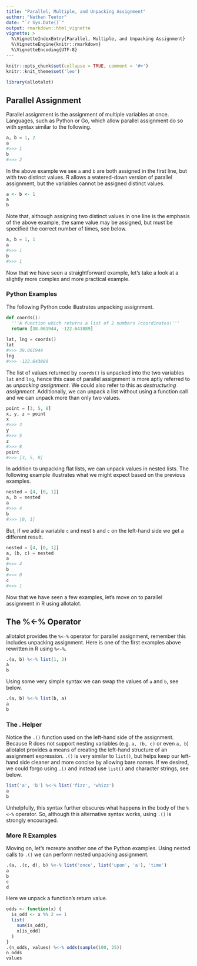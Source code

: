 ```yaml
---
title: "Parallel, Multiple, and Unpacking Assignment"
author: "Nathan Teetor"
date: "`r Sys.Date()`"
output: rmarkdown::html_vignette
vignette: >
  %\VignetteIndexEntry{Parallel, Multiple, and Unpacking Assignment}
  %\VignetteEngine{knitr::rmarkdown}
  %\VignetteEncoding{UTF-8}
---
```


```R
knitr::opts_chunk$set(collapse = TRUE, comment = '#>')
knitr::knit_theme$set('leo')

library(allotalot)
```

## Parallel Assignment

Parallel assignment is the assignment of multiple variables at once. Languages, such as Python or Go, which allow parallel assignment do so with syntax similar to the following.

```python
a, b = 1, 2
a
#>>> 1
b
#>>> 2
```

In the above example we see `a` and `b` are both assigned in the first line, but with two distinct values. R allows a watered-down version of parallel assignment, but the variables cannot be assigned distinct values.

```R
a <- b <- 1
a
b
```

Note that, although assigning two distinct values in one line is the emphasis of the above example, the same value may be assigned, but must be specified the correct number of times, see below.

```python
a, b = 1, 1
a
#>>> 1
b
#>>> 1
```

Now that we have seen a straightforward example, let's take a look at a slightly more complex and more practical example.

### Python Examples

The following Python code illustrates unpacking assignment.

```python
def coords():
  '''A function which returns a list of 2 numbers (coordinates)'''
  return [38.061944, -122.643889]
  
lat, lng = coords()
lat
#>>> 38.061944
lng
#>>> -122.643889
```

The list of values returned by `coords()` is unpacked into the two variables `lat` and `lng`, hence this case of parallel assignment is more aptly referred to as *unpacking assignment*. We could also refer to this as *destructuring assignment*. Additionally, we can unpack a list without using a function call and we can unpack more than only two values.

```python
point = [3, 5, 8]
x, y, z = point
x
#>>> 3
y
#>>> 5
z
#>>> 8
point
#>>> [3, 5, 8]
```

In addition to unpacking flat lists, we can unpack values in nested lists. The following example illustrates what we might expect based on the previous examples.

```python
nested = [4, [0, 1]]
a, b = nested
a
#>>> 4
b
#>>> [0, 1]
```

But, if we add a variable `c` and nest `b` and `c` on the left-hand side we get a different result.

```python
nested = [4, [0, 1]]
a, (b, c) = nested
a
#>>> 4
b
#>>> 0
c
#>>> 1
```

Now that we have seen a few examples, let's move on to parallel assignment in R using allotalot.

## The %<-% Operator

allotalot provides the `%<-%` operator for parallel assignment, remember this includes unpacking assignment. Here is one of the first examples above rewritten in R using `%<-%`.

```R
.(a, b) %<-% list(1, 2)
a
b
```

Using some very simple syntax we can swap the values of `a` and `b`, see below.

```R
.(a, b) %<-% list(b, a)
a
b
```

### The . Helper

Notice the `.()` function used on the left-hand side of the assignment. Because R does not support nesting variables (e.g. `a, (b, c)` or even `a, b`) allotalot provides a means of creating the left-hand structure of an assignment expression. `.()` is very similar to `list()`, but helps keep our left-hand side cleaner and more concise by allowing bare names. If we desired, we could forgo using `.()` and instead use `list()` and character strings, see below.

```R
list('a', 'b') %<-% list('fizz', 'whizz')
a
b
```

Unhelpfully, this syntax further obscures what happens in the body of the `%<-%` operator. So, although this alternative syntax works, using `.()` is strongly encouraged.

### More R Examples

Moving on, let's recreate another one of the Python examples. Using nested calls to `.()` we can perform nested unpacking assignment.

```R
.(a, .(c, d), b) %<-% list('once', list('upon', 'a'), 'time')
a
b
c
d
```

Here we unpack a function's return value.

```R
odds <- function(x) {
  is_odd <- x %% 2 == 1
  list(
    sum(is_odd),
    x[is_odd]
  )
}
.(n_odds, values) %<-% odds(sample(100, 25))
n_odds
values
```
